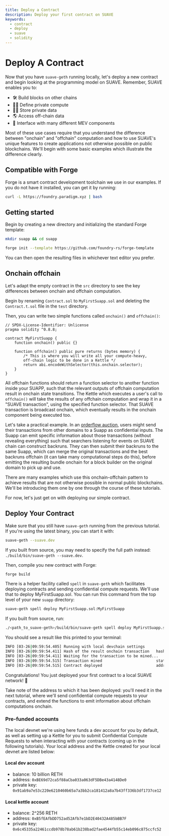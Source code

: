 ```yaml
---
title: Deploy a Contract
description: Deploy your first contract on SUAVE
keywords:
  - contract
  - deploy
  - suave
  - solidity
---
```


# Deploy A Contract

Now that you have `suave-geth` running locally, let's deploy a new contract and begin looking at the programming model on SUAVE. Remember, SUAVE enables you to:

- 🛠 Build blocks on other chains
- 🧑‍💻 Define private compute
- 🕵️‍♀️ Store private data
- 🌎 Access off-chain data
- 🧩 Interface with many different MEV components

Most of these use cases require that you understand the difference between "onchain" and "offchain" computation and how to use SUAVE's unique features to create applications not otherwise possible on public blockchains. We'll begin with some basic examples which illustrate the difference clearly.

## Compatible with Forge

Forge is a smart contract development toolchain we use in our examples. If you do not have it installed, you can get it by running:

```bash
curl -L https://foundry.paradigm.xyz | bash
```

## Getting started

Begin by creating a new directory and initializing the standard Forge template:

```bash
mkdir suapp && cd suapp
```

```bash
forge init --template https://github.com/foundry-rs/forge-template
```

You can then open the resulting files in whichever text editor you prefer.

## Onchain offchain

Let's adapt the empty contract in the `src` directory to see the key differences between onchain and offchain computation. 

Begin by renaming `Contract.sol` to `MyFirstSuapp.sol` and deleting the `Contract.t.sol` file in the `test` directory.

Then, you can write two simple functions called `onchain()` and `offchain()`:

```solidity
// SPDX-License-Identifier: Unlicense
pragma solidity ^0.8.8;

contract MyFirstSuapp { 
    function onchain() public {}

    function offchain() public pure returns (bytes memory) {
        /* This is where you will write all your compute-heavy,
        off-chain logic to be done in a Kettle */
        return abi.encodeWithSelector(this.onchain.selector);
    }
}
```

All offchain functions should return a function selector to another function inside your SUAPP, such that the relevant outputs of offchain computation result in onchain state transitions. The Kettle which executes a user's call to `offchain()` will take the results of any offchain computation and wrap it in a "SUAVE transaction", using the specified function selector. That SUAVE transaction is broadcast onchain, which eventually results in the onchain component being executed too.

Let's take a practical example. In an [orderflow auction](https://github.com/flashbots/suapp-examples/tree/main/examples/app-ofa-private), users might send their transactions from other domains to a Suapp as confidential inputs. The Suapp can emit specific information about those transactions (without revealing everything) such that searchers listening for events on SUAVE chain can construct backruns. They can then submit their backruns to the same Suapp, which can merge the original transactions and the best backruns offchain (it can take many computational steps do this), before emitting the resulting bundle onchain for a block builder on the original domain to pick up and use.

There are many examples which use this onchain-offchain pattern to achieve results that are not otherwise possible in normal public blockchains. We'll be introducing them one by one through the course of these tutorials.

For now, let's just get on with deploying our simple contract.

## Deploy Your Contract

Make sure that you still have `suave-geth` running from the previous tutorial. If you're using the latest binary, you can start it with:

```bash
suave-geth --suave.dev
```

If you built from source, you may need to specify the full path instead: `./build/bin/suave-geth --suave.dev`.

Then, compile you new contract with Forge:

```bash
forge build
```

There is a helper facility called `spell` in `suave-geth` which facilitates deploying contracts and sending confidential compute requests. We'll use that to deploy MyFirstSuapp.sol. You can run this command from the top level of your new `suapp` directory:

```bash
suave-geth spell deploy MyFirstSuapp.sol:MyFirstSuapp
```

If you built from source, run:

```bash
./<path_to_suave-geth>/build/bin/suave-geth spell deploy MyFirstSuapp.sol:MyFirstSuapp
```

You should see a result like this printed to your terminal:

```bash
INFO [03-26|09:59:54.405] Running with local devchain settings 
INFO [03-26|09:59:54.411] Hash of the result onchain transaction   hash=0x487135e51591a911d5bb795ae9969e7e0765386bcc49d988929c447708369f4d
INFO [03-26|09:59:54.411] Waiting for the transaction to be mined... 
INFO [03-26|09:59:54.515] Transaction mined                        status=1 blockNum=5
INFO [03-26|09:59:54.515] Contract deployed                        address=0xFcdbc6055c5C36dBc326F308ed74fA8cB00771a6
```

Congratulations! You just deployed your first contract to a local SUAVE network! 💃 

Take note of the address to which it has been deployed: you'll need it in the next tutorial, where we'll send confidential compute requests to your contracts, and extend the functions to emit information about offchain computations onchain.

### Pre-funded accounts

The local devnet we're using here funds a dev account for you by default, as well as setting up a Kettle for you to submit Confidential Compute Requests to when interacting with your contracts (coming up in the following tutorials). Your local address and the Kettle created for your local devnet are listed below:

#### Local dev account

- balance: 10 billion RETH
- address: `0xBE69d72ca5f88aCba033a063dF5DBe43a4148De0`
- private key: `0x91ab9a7e53c220e6210460b65a7a3bb2ca181412a8a7b43ff336b3df1737ce12`

#### Local kettle account

- balance: 2^256 RETH
- address: `0xB5fEAfbDD752ad52Afb7e1bD2E40432A485bBB7F`
- private key: `0x6c45335a22461ccdb978b78ab61b238bad2fae4544fb55c14eb096c875ccfc52`